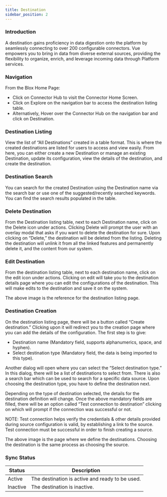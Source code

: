 ```yaml
---
title: Destination
sidebar_position: 2
---
```



### Introduction
A destination gains proficiency in data digestion onto the platform by seamlessly connecting to over 200 configurable connectors. Vue empowers you to bring in data from diverse external sources, providing the flexibility to organize, enrich, and leverage incoming data through Platform services.

### Navigation
From the Blox Home Page:
- Click on Connector Hub to visit the Connector Home Screen.
- Click on Explore on the navigation bar to access the destination listing table.
- Alternatively, Hover over the Connector Hub on the navigation bar and click on Destination.

### Destination Listing
View the list of “All Destinations” created in a table format. This is where the created destinations are listed for users to access and view easily. From here, you can either create a new Destination or manage an existing Destination, update its configuration, view the details of the destination, and create the destination.

### Destination Search
You can search for the created Destination using the Destination name via the search bar or use one of the suggested/recently searched keywords. You can find the search results populated in the table.

### Delete Destination
From the Destination listing table, next to each Destination name, click on the Delete icon under actions. Clicking Delete will prompt the user with an overlay modal that asks if you want to delete the destination for sure. Upon clicking on “Delete,” the destination will be deleted from the listing. Deleting the destination will unlink it from all the linked features and permanently delete it, and the content from our system.


### Edit Destination
From the destination listing table, next to each destination name, click on the edit icon under actions. Clicking on edit will take you to the destination details page where you can edit the configurations of the destination. This will make edits to the destination and save it on the system.

The above image is the reference for the destination listing page.

### Destination Creation
On the destination listing page, there will be a button called “Create destination.” Clicking upon it will redirect you to the creation page where you can add the details of the configuration. The first step is to give:
- Destination name (Mandatory field, supports alphanumerics, space, and hyphen).
- Select destination type (Mandatory field, the data is being imported to this type).

Another dialog will open where you can select the “Select destination type.” In this dialog, there will be a list of destinations to select from. There is also a search bar which can be used to search for a specific data source. Upon choosing the destination type, you have to define the destination next.

Depending on the type of destination selected, the details for the destination definition will change. Once the above mandatory fields are filled, there will be an option called “Test connection to destination” clicking on which will prompt if the connection was successful or not.

NOTE: Test connection helps verify the credentials & other details provided during source configuration is valid, by establishing a link to the source. Test connection must be successful in order to finish creating a source.


The above image is the page where we define the destinations. Choosing the destination is the same process as choosing the source.

### Sync Status
| Status  | Description                                        |
|---------|----------------------------------------------------|
| Active  | The destination is active and ready to be used.    |
| Inactive| The destination is inactive.                       |


